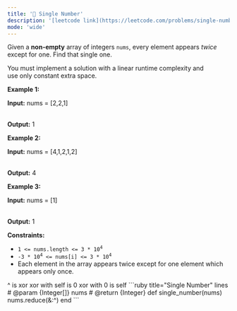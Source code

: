 ```yaml
---
title: '🧩 Single Number'
description: '[leetcode link](https://leetcode.com/problems/single-number/description/)'
mode: 'wide'
---
```

<Tabs>
  <Tab title="Question" icon="circle-question" iconType="regular">
    <Card>
      <p>Given a <strong>non-empty</strong>&nbsp;array of integers <code>nums</code>, every element appears <em>twice</em> except for one. Find that single one.</p>  <p>You must&nbsp;implement a solution with a linear runtime complexity and use&nbsp;only constant&nbsp;extra space.</p>   <p><strong class="example">Example 1:</strong></p>  <div class="example-block"> <p><strong>Input:</strong> <span class="example-io">nums = [2,2,1]</span></p>  <p><br/> <strong>Output:</strong> <span class="example-io">1</span></p> </div>  <p><strong class="example">Example 2:</strong></p>  <div class="example-block"> <p><strong>Input:</strong> <span class="example-io">nums = [4,1,2,1,2]</span></p>  <p><br/> <strong>Output:</strong> <span class="example-io">4</span></p> </div>  <p><strong class="example">Example 3:</strong></p>  <div class="example-block"> <p><strong>Input:</strong> <span class="example-io">nums = [1]</span></p>  <p><br/> <strong>Output:</strong> <span class="example-io">1</span></p> </div>   <p><strong>Constraints:</strong></p>  <ul>  <li><code>1 &lt;= nums.length &lt;= 3 * 10<sup>4</sup></code></li>  <li><code>-3 * 10<sup>4</sup> &lt;= nums[i] &lt;= 3 * 10<sup>4</sup></code></li>  <li>Each element in the array appears twice except for one element which appears only once.</li> </ul> 
    </Card>
  </Tab>
  <Tab title="Solution" icon="lightbulb" iconType="regular" >
    <Card>
      ^ is xor
xor with self is 0
xor with 0 is self
    </Card>
  <Expandable title="code">
    <CodeGroup dropdown>
```ruby title="Single Number" lines
# @param {Integer[]} nums
# @return {Integer}
def single_number(nums)
  nums.reduce(&:^)
end
```
    </CodeGroup>
  </Expandable>
  </Tab>
</Tabs>